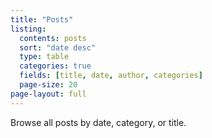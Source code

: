 ```yaml
---
title: "Posts"
listing:
  contents: posts
  sort: "date desc"
  type: table
  categories: true
  fields: [title, date, author, categories]
  page-size: 20
page-layout: full
---
```


Browse all posts by date, category, or title.